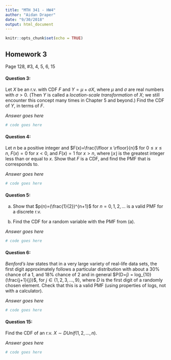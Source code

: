 ```yaml
---
title: "MTH 341 - HW4"
author: "Aidan Draper"
date: "9/30/2018"
output: html_document
---
```


```r
knitr::opts_chunk$set(echo = TRUE)
```

## Homework 3

Page 128, #3, 4, 5, 6, 15

#### Question 3:
Let $X$ be an r.v. with CDF $F$ and $Y=\mu+\sigma X$, where $\mu$ and $\sigma$ are real numbers with $\sigma > 0$. (Then $Y$ is called a <i> location-scale transformation</i> of $X$; we still encounter this concept many times in Chapter 5 and beyond.) Find the CDF of $Y$, in terms of $F$. 

<i>Answer goes here
</i>
```r
# code goes here
```


#### Question 4:
Let $n$ be a positive integer and $F(x)=\frac{\lfloor x \rfloor}{n}$ for $0 \leq x \leq n$, $F(x)= 0$ for $x < 0$, and $F(x)=1$ for $x>n$, where $\lfloor x \rfloor$ is the greatest integer less than or equal to $x$. Show that $F$ is a CDF, and find the PMF that is corresponds to. 

<i>Answer goes here
</i>
```r
# code goes here
```


#### Question 5:
(a) Show that $p(n)=(\frac{1}{2})^{n+1}$ for $n=0,1,2,...$ is a valid PMF for a discrete r.v.

(b) Find the CDF for a random variable with the PMF from (a).

<i>Answer goes here
</i>
```r
# code goes here
```

#### Question 6:
<i>Benford's law</i> states that in a very large variety of real-life data sets, the first digit approximately follows a particular distribution with about a 30% chance of a 1, and 18% chance of 2 and in general $P(D=j) = log_{10}(\frac{j+1}{j})$, for $j\in \{1,2,3,...,9 \}$, where $D$ is the first digit of a randomly chosen element. Check that this is a valid PMF (using properties of logs, not with a calculator).

<i>Answer goes here
</i>
```r
# code goes here
```
 
#### Question 15:
Find the CDF of an r.v. $X \sim DUnif(1,2,...,n)$.

<i>Answer goes here
</i>
```r
# code goes here
```

